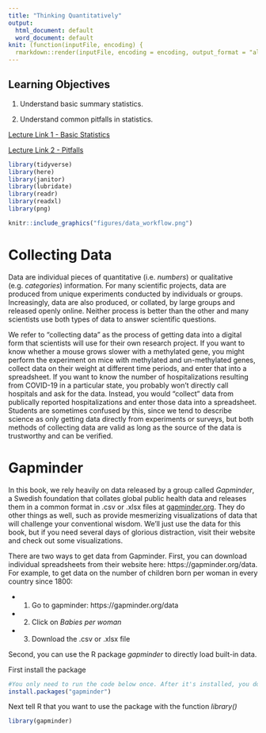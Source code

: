 ```yaml
---
title: "Thinking Quantitatively"
output:
  html_document: default
  word_document: default
knit: (function(inputFile, encoding) {
  rmarkdown::render(inputFile, encoding = encoding, output_format = "all") })
---
```


## Learning Objectives

1. Understand basic summary statistics.

2. Understand common pitfalls in statistics.

[Lecture Link 1 - Basic Statistics](https://docs.google.com/presentation/d/1CKoyF90yze6sUtrmM4AUgc9aNC1NE3iftuwFU6SQ-J0/edit?usp=sharing)

[Lecture Link 2 - Pitfalls](https://docs.google.com/presentation/d/11UmBqtQeIYfPgR3SUs7F5PRljePmQsXb5UIhriQXFu0/edit?usp=sharing) 

```r
library(tidyverse)
library(here)
library(janitor)
library(lubridate)
library(readr)
library(readxl)
library(png)
```

```r
knitr::include_graphics("figures/data_workflow.png")
```

# Collecting Data

Data are individual pieces of quantitative (i.e. *numbers*) or qualitative (e.g. *categories*) information. For many scientific projects, data are produced from unique experiments conducted by individuals or groups. Increasingly, data are also produced, or collated, by large groups and released openly online. Neither process is better than the other and many scientists use both types of data to answer scientific questions.

We refer to "collecting data" as the process of getting data into a digital form that scientists will use for their own research project. If you want to know whether a mouse grows slower with a methylated gene, you might perform the experiment on mice with methylated and un-methylated genes, collect data on their weight at different time periods, and enter that into a spreadsheet. If you want to know the number of hospitalizations resulting from COVID-19 in a particular state, you probably won't directly call hospitals and ask for the data. Instead, you would "collect" data from publically reported hospitalizations and enter those data into a spreadsheet. Students are sometimes confused by this, since we tend to describe science as only getting data directly from experiments or surveys, but both methods of collecting data are valid as long as the source of the data is trustworthy and can be verified.

# Gapminder

In this book, we rely heavily on data released by a group called *Gapminder*, a Swedish foundation that collates global public health data and releases them in a common format in .csv or .xlsx files at [gapminder.org](gapminder.org). They do other things as well, such as provide mesmerizing visualizations of data that will challenge your conventional wisdom. We'll just use the data for this book, but if you need several days of glorious distraction, visit their website and check out some visualizations.

There are two ways to get data from Gapminder. First, you can download individual spreadsheets from their website here: https://gapminder.org/data. For example, to get data on the number of children born per woman in every country since 1800:

+ 1) Go to gapminder: https://gapminder.org/data
+ 2) Click on *Babies per woman*
+ 3) Download the .csv or .xlsx file

Second, you can use the R package *gapminder* to directly load built-in data.

First install the package
```r
#You only need to run the code below once. After it's installed, you don't need to install it again.
install.packages("gapminder")
```
Next tell R that you want to use the package with the function *library()*
```r
library(gapminder)
```



